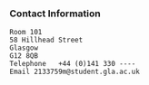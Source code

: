 <br>
<br>

### Contact Information

    Room 101
    58 Hillhead Street
    Glasgow
    G12 8QB
    Telephone	+44 (0)141 330 ----
    Email 2133759m@student.gla.ac.uk